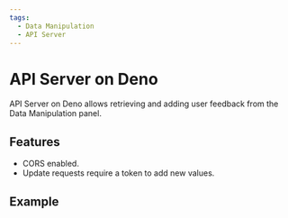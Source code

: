 ```yaml
---
tags:
  - Data Manipulation
  - API Server
---
```



# API Server on Deno

API Server on Deno allows retrieving and adding user feedback from the Data Manipulation panel.

## Features

- CORS enabled.
- Update requests require a token to add new values.

## Example

<Code
  url="https://github.com/VolkovLabs/volkovlabs-form-panel/blob/main/server-deno/server.ts"
  language="js"
/>
